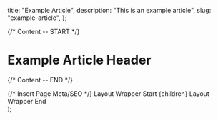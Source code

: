   title: "Example Article",
  description: "This is an example article",
  slug: "example-article",
};

{/* Content -- START */}

# Example Article Header

{/* Content -- END */}

  <div>
    {/* Insert Page Meta/SEO */}
    Layout Wrapper Start
    {children}
    Layout Wrapper End
  </div>
);
